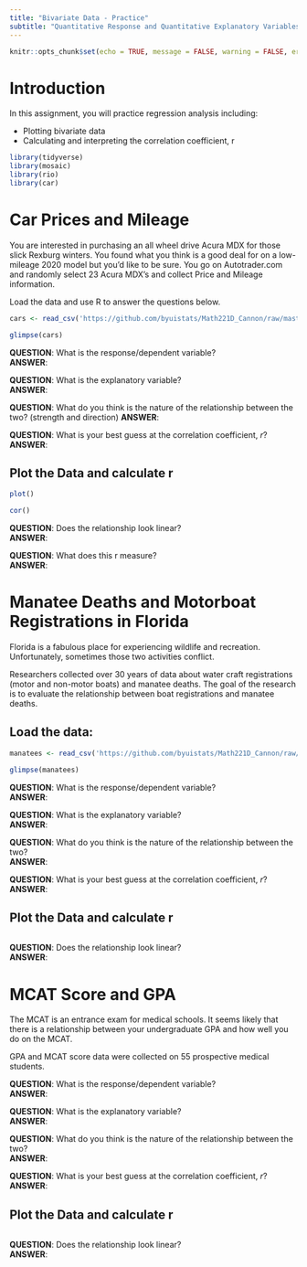 ```yaml
---
title: "Bivariate Data - Practice"
subtitle: "Quantitative Response and Quantitative Explanatory Variables"
---
```

```r
knitr::opts_chunk$set(echo = TRUE, message = FALSE, warning = FALSE, error = TRUE)
```


# Introduction

In this assignment, you will practice regression analysis including:

  * Plotting bivariate data
  * Calculating and interpreting the correlation coefficient, r
    
```r

library(tidyverse)
library(mosaic)
library(rio)
library(car)

```

# Car Prices and Mileage

You are interested in purchasing an all wheel drive Acura MDX for those slick Rexburg winters.  You found what you think is a good deal for on a low-mileage 2020 model but you'd like to be sure.  You go on Autotrader.com and randomly select 23 Acura MDX's and collect Price and Mileage information.

Load the data and use R to answer the questions below.  

```r

cars <- read_csv('https://github.com/byuistats/Math221D_Cannon/raw/master/Data/acuraMDX_price_vs_mileage.csv')

glimpse(cars)

```

__QUESTION__:  What is the response/dependent variable?  
__ANSWER__:  


__QUESTION__:  What is the explanatory variable?  
__ANSWER__:  


__QUESTION__:  What do you think is the nature of the relationship between the two?  (strength and direction)
__ANSWER__:  


__QUESTION__:  What is your best guess at the correlation coefficient, $r$?  
__ANSWER__:  


## Plot the Data and calculate r

```r

plot()

cor()

```


__QUESTION__:  Does the relationship look linear?  
__ANSWER__:  


__QUESTION__:  What does this r measure?  
__ANSWER__:  



# Manatee Deaths and Motorboat Registrations in Florida

Florida is a fabulous place for experiencing wildlife and recreation.  Unfortunately, sometimes those two activities conflict.

Researchers collected over 30 years of data about water craft registrations (motor and non-motor boats) and manatee deaths.  The goal of the research is to evaluate the relationship between boat registrations and manatee deaths.

## Load the data:

```r
manatees <- read_csv('https://github.com/byuistats/Math221D_Cannon/raw/master/Data/manatees.csv')

glimpse(manatees)
```


__QUESTION__:  What is the response/dependent variable?  
__ANSWER__:  


__QUESTION__:  What is the explanatory variable?  
__ANSWER__:  


__QUESTION__:  What do you think is the nature of the relationship between the two?  
__ANSWER__:  


__QUESTION__:  What is your best guess at the correlation coefficient, $r$?  
__ANSWER__:  


## Plot the Data and calculate r

```r



```

__QUESTION__:  Does the relationship look linear?  
__ANSWER__:  





# MCAT Score and GPA

The MCAT is an entrance exam for medical schools.  It seems likely that there is a relationship between your undergraduate GPA and how well you do on the MCAT.  

GPA and MCAT score data were collected on 55 prospective medical students.  

__QUESTION__:  What is the response/dependent variable?  
__ANSWER__:  


__QUESTION__:  What is the explanatory variable?  
__ANSWER__:  


__QUESTION__:  What do you think is the nature of the relationship between the two?  
__ANSWER__:  


__QUESTION__:  What is your best guess at the correlation coefficient, $r$?  
__ANSWER__:  


## Plot the Data and calculate r

```r



```

__QUESTION__:  Does the relationship look linear?  
__ANSWER__:  


